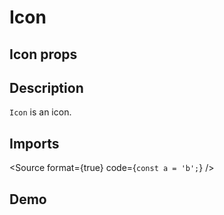 
<Meta title="Icons/Demo" component={Icon} of={IconStories} />

# Icon

## Icon props

<ArgTypes of={Icon} />

## Description

`Icon` is an icon.

## Imports

<Source format={true} code={`
const a = 'b';
`} />


## Demo

<Canvas of={IconStories.IconExample} />

<Canvas of={IconStories.IconExample} />

